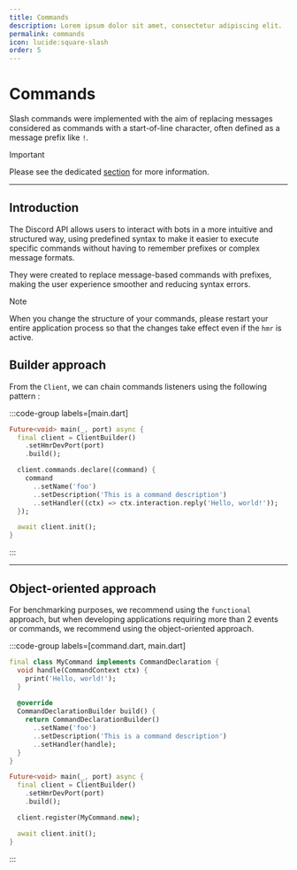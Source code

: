 ```yaml
---
title: Commands
description: Lorem ipsum dolor sit amet, consectetur adipiscing elit.
permalink: commands
icon: lucide:square-slash
order: 5
---
```

# Commands

Slash commands were implemented with the aim of replacing messages considered as commands with a start-of-line
character, often defined as a message prefix like `!`.

> [!important]
> Please see the dedicated [section](/docs/api/commands) for more information.

---

## Introduction

The Discord API allows users to interact with bots in a more intuitive and structured way, using predefined syntax to make it easier to execute specific commands without having to remember prefixes or complex message formats.

They were created to replace message-based commands with prefixes, making the user experience smoother and reducing
syntax errors.

> [!note]
> When you change the structure of your commands, please restart your entire application process so that the changes take
> effect even if the `hmr` is active.

## Builder approach

From the `Client`, we can chain commands listeners using the following pattern :

:::code-group labels=[main.dart]
```dart
Future<void> main(_, port) async {
  final client = ClientBuilder()
    .setHmrDevPort(port)
    .build();

  client.commands.declare((command) {
    command
      ..setName('foo')
      ..setDescription('This is a command description')
      ..setHandler((ctx) => ctx.interaction.reply('Hello, world!'));
  });

  await client.init();
}
```
:::

---

## Object-oriented approach

For benchmarking purposes, we recommend using the `functional` approach, but when developing applications requiring 
more than 2 events or commands, we recommend using the object-oriented approach.

:::code-group labels=[command.dart, main.dart]
```dart
final class MyCommand implements CommandDeclaration {
  void handle(CommandContext ctx) {
    print('Hello, world!');
  }
  
  @override
  CommandDeclarationBuilder build() {
    return CommandDeclarationBuilder()
      ..setName('foo')
      ..setDescription('This is a command description')
      ..setHandler(handle);
  }
}
```
```dart
Future<void> main(_, port) async {
  final client = ClientBuilder()
    .setHmrDevPort(port)
    .build();

  client.register(MyCommand.new);

  await client.init();
}
```
:::